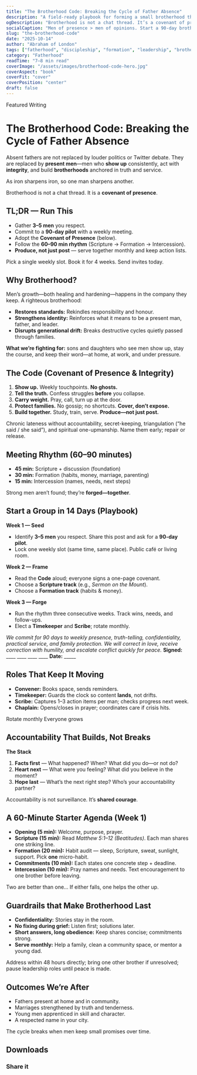 ```yaml
---
title: "The Brotherhood Code: Breaking the Cycle of Father Absence"
description: "A field-ready playbook for forming a small brotherhood that shows up, tells the truth, and protects families—so the cycle of absence breaks on our watch."
ogDescription: "Brotherhood is not a chat thread. It’s a covenant of presence. Start a 90-day pilot with 3–5 men: a simple code, a repeatable rhythm, and resources you can run this weekend."
socialCaption: "Men of presence > men of opinions. Start a 90-day brotherhood: show up, tell the truth, protect families, build together. #Fatherhood #Brotherhood #Formation"
slug: "the-brotherhood-code"
date: "2025-10-14"
author: "Abraham of London"
tags: ["fatherhood", "discipleship", "formation", "leadership", "brotherhood"]
category: "Fatherhood"
readTime: "7–8 min read"
coverImage: "/assets/images/brotherhood-code-hero.jpg"
coverAspect: "book"
coverFit: "cover"
coverPosition: "center"
draft: false
---
```


<HeroEyebrow>Featured Writing</HeroEyebrow>

# The Brotherhood Code: Breaking the Cycle of Father Absence

Absent fathers are not replaced by louder politics or Twitter debate. They are replaced by **present men**—men who **show up** consistently, act with **integrity**, and build **brotherhoods** anchored in truth and service.

<Verse cite="Proverbs 27:17">
  As iron sharpens iron, so one man sharpens another.
</Verse>

<PullLine subtle>Brotherhood is not a chat thread. It is a <strong>covenant of presence</strong>.</PullLine>

<Rule />

## TL;DR — Run This

- Gather **3–5 men** you respect.  
- Commit to a **90-day pilot** with a weekly meeting.  
- Adopt the **Covenant of Presence** (below).  
- Follow the **60–90 min rhythm** (Scripture → Formation → Intercession).  
- **Produce, not just post** — serve together monthly and keep action lists.

<Callout tone="key" title="Make it real this month">
  Pick a single weekly slot. Book it for 4 weeks. Send invites today.
</Callout>

<Rule />

## Why Brotherhood?

Men’s growth—both healing and hardening—happens in the company they keep. A righteous brotherhood:

- **Restores standards:** Rekindles responsibility and honour.  
- **Strengthens identity:** Reinforces what it means to be a present man, father, and leader.  
- **Disrupts generational drift:** Breaks destructive cycles quietly passed through families.

<PullLine><strong>What we’re fighting for:</strong> sons and daughters who see men show up, stay the course, and keep their word—at home, at work, and under pressure.</PullLine>

<Rule />

## The Code (Covenant of Presence & Integrity)

1. **Show up.** Weekly touchpoints. **No ghosts.**  
2. **Tell the truth.** Confess struggles **before** you collapse.  
3. **Carry weight.** Pray, call, turn up at the door.  
4. **Protect families.** No gossip; no shortcuts. **Cover, don’t expose.**  
5. **Build together.** Study, train, serve. **Produce—not just post.**

<Note tone="caution" title="Red flags—deal fast">
  Chronic lateness without accountability, secret-keeping, triangulation (“he said / she said”), and spiritual one-upmanship. Name them early; repair or release.
</Note>

<Rule />

## Meeting Rhythm (60–90 minutes)

- **45 min:** Scripture + discussion (foundation)  
- **30 min:** Formation (habits, money, marriage, parenting)  
- **15 min:** Intercession (names, needs, next steps)

<PullLine>Strong men aren’t found; they’re <strong>forged—together</strong>.</PullLine>

<Rule />

## Start a Group in 14 Days (Playbook)

**Week 1 — Seed**  
- Identify **3–5 men** you respect. Share this post and ask for a **90-day pilot**.  
- Lock one weekly slot (same time, same place). Public café or living room.

**Week 2 — Frame**  
- Read the **Code** aloud; everyone signs a one-page covenant.  
- Choose a **Scripture track** (e.g., *Sermon on the Mount*).  
- Choose a **Formation track** (habits & money).

**Week 3 — Forge**  
- Run the rhythm three consecutive weeks. Track wins, needs, and follow-ups.  
- Elect a **Timekeeper** and **Scribe**; rotate monthly.

<Quote compact>
  <em>We commit for 90 days to weekly presence, truth-telling, confidentiality, practical service, and family protection.  
  We will correct in love, receive correction with humility, and escalate conflict quickly for peace.</em>  
  <strong>Signed:</strong> ____  ____  ____  ____    <strong>Date:</strong> _____
</Quote>

<Rule />

## Roles That Keep It Moving

- **Convener:** Books space, sends reminders.  
- **Timekeeper:** Guards the clock so content **lands**, not drifts.  
- **Scribe:** Captures 1–3 action items per man; checks progress next week.  
- **Chaplain:** Opens/closes in prayer; coordinates care if crisis hits.

<BadgeRow>
  <Badge>Rotate monthly</Badge>
  <Badge variant="subtle">Everyone grows</Badge>
</BadgeRow>

<Rule />

## Accountability That Builds, Not Breaks

**The Stack**

1. **Facts first** — What happened? When? What did you do—or not do?  
2. **Heart next** — What were you feeling? What did you believe in the moment?  
3. **Hope last** — What’s the next right step? Who’s your accountability partner?

<PullLine>Accountability is not surveillance. It’s <strong>shared courage</strong>.</PullLine>

<Rule />

## A 60-Minute Starter Agenda (Week 1)

- **Opening (5 min):** Welcome, purpose, prayer.  
- **Scripture (15 min):** Read *Matthew 5:1–12 (Beatitudes)*. Each man shares one striking line.  
- **Formation (20 min):** Habit audit — sleep, Scripture, sweat, sunlight, support. Pick **one** micro-habit.  
- **Commitments (10 min):** Each states one concrete step + deadline.  
- **Intercession (10 min):** Pray names and needs. Text encouragement to one brother before leaving.

<Verse cite="Ecclesiastes 4:9–10">
  Two are better than one… If either falls, one helps the other up.
</Verse>

<Rule />

## Guardrails that Make Brotherhood Last

- **Confidentiality:** Stories stay in the room.  
- **No fixing during grief:** Listen first; solutions later.  
- **Short answers, long obedience:** Keep shares concise; commitments strong.  
- **Serve monthly:** Help a family, clean a community space, or mentor a young dad.

<Note tone="info" title="If conflict arises">
  Address within 48 hours directly; bring one other brother if unresolved; pause leadership roles until peace is made.
</Note>

<Rule />

## Outcomes We’re After

- Fathers present at home and in community.  
- Marriages strengthened by truth and tenderness.  
- Young men apprenticed in skill and character.  
- A respected name in your city.

<PullLine subtle>The cycle breaks when men keep small promises over time.</PullLine>

<Rule />

## Downloads

<Grid columns="2">
  <DownloadCard
    title="Brotherhood Starter Kit"
    href="/downloads/Brotherhood_Starter_Kit.pdf"
    meta="Printable PDF • A4/Letter"
  />
  <DownloadCard
    title="Leader Guide — First 4 Weeks"
    href="/downloads/Brotherhood_Leader_Guide_4_Weeks.pdf"
    meta="Printable PDF • A4/Letter"
  />
  <DownloadCard
    title="Brotherhood Covenant (Printable)"
    href="/downloads/brotherhood-covenant.pdf"
    meta="One-page • Signable"
  />
  <DownloadCard
    title="Leader’s Cue Card (A6, Two-Up)"
    href="/downloads/brotherhood-cue-card.pdf"
    meta="Cut-and-carry • Weekly rhythm"
  />
</Grid>

<CTA
  title="Ready to launch a 90-day pilot?"
  body="Ask for the printable covenant, first-month plan, and leader prompts. We’ll email a PDF you can run with this weekend."
  href="/contact"
  label="Request the pack"
/>

<Rule />

### Share it

<ShareRow
  text="Starting a 90-day brotherhood: show up, tell the truth, protect families, build together."
  hashtags="Fatherhood,Brotherhood,Formation,Discipleship"
/>
